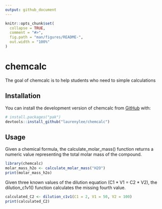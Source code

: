 ```yaml
---
output: github_document
---
```


<!-- README.md is generated from README.Rmd. Please edit that file -->

```r
knitr::opts_chunk$set(
  collapse = TRUE,
  comment = "#>",
  fig.path = "man/figures/README-",
  out.width = "100%"
)
```

# chemcalc

<!-- badges: start -->
<!-- badges: end -->

The goal of chemcalc is to help students who need to simple calculations

## Installation

You can install the development version of chemcalc from [GitHub](https://github.com/) with:

``` r
# install.packages("pak")
devtools::install_github("laurenylee/chemcalc")
```

## Usage
Given a chemical formula, the calculate_molar_mass() function returns a numeric value representing the total molar mass of the compound.

```r
library(chemcalc)
molar_mass_h2o <- calculate_molar_mass("H2O")
print(molar_mass_h2o)
```

Given three known values of the dilution equation (C1 * V1 = C2 * V2), the dilution_c1v1() function calculates the missing fourth value.

```r
calculated_C2 <- dilution_c1v1(C1 = 2, V1 = 50, V2 = 100)
print(calculated_C2)
```
